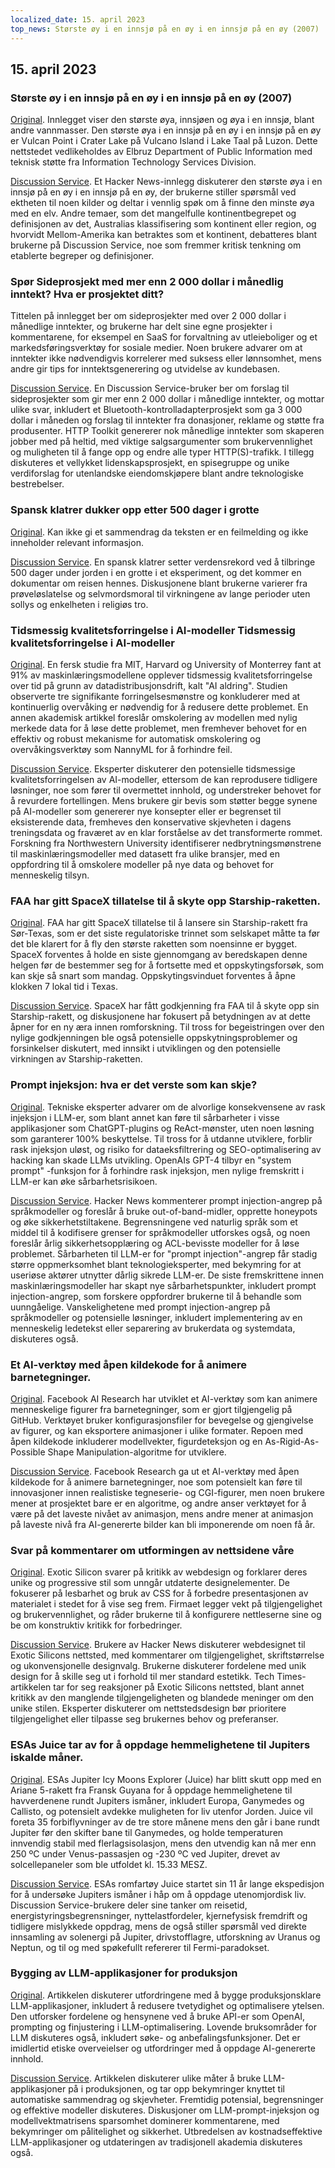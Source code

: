 ```yaml
---
localized_date: 15. april 2023
top_news: Største øy i en innsjø på en øy i en innsjø på en øy (2007)
---
```




<CallToAction />

<Steps>

## 15. april 2023

### Største øy i en innsjø på en øy i en innsjø på en øy (2007)

[Original](https://www.elbruz.org/special-projects/islands-and-lakes/).
Innlegget viser den største øya, innsjøen og øya i en innsjø, blant andre vannmasser. Den største øya i en innsjø på en øy i en innsjø på en øy er Vulcan Point i Crater Lake på Vulcano Island i Lake Taal på Luzon. Dette nettstedet vedlikeholdes av Elbruz Department of Public Information med teknisk støtte fra Information Technology Services Division.

[Discussion Service](http://news.ycombinator.com/item?id=35567026).
Et Hacker News-innlegg diskuterer den største øya i en innsjø på en øy i en innsjø på en øy, der brukerne stiller spørsmål ved ektheten til noen kilder og deltar i vennlig spøk om å finne den minste øya med en elv. Andre temaer, som det mangelfulle kontinentbegrepet og definisjonen av det, Australias klassifisering som kontinent eller region, og hvorvidt Mellom-Amerika kan betraktes som et kontinent, debatteres blant brukerne på Discussion Service, noe som fremmer kritisk tenkning om etablerte begreper og definisjoner.

### Spør Sideprosjekt med mer enn 2 000 dollar i månedlig inntekt? Hva er prosjektet ditt?

Tittelen på innlegget ber om sideprosjekter med over 2 000 dollar i månedlige inntekter, og brukerne har delt sine egne prosjekter i kommentarene, for eksempel en SaaS for forvaltning av utleieboliger og et markedsføringsverktøy for sosiale medier. Noen brukere advarer om at inntekter ikke nødvendigvis korrelerer med suksess eller lønnsomhet, mens andre gir tips for inntektsgenerering og utvidelse av kundebasen.

[Discussion Service](http://news.ycombinator.com/item?id=35567822).
En Discussion Service-bruker ber om forslag til sideprosjekter som gir mer enn 2 000 dollar i månedlige inntekter, og mottar ulike svar, inkludert et Bluetooth-kontrolladapterprosjekt som ga 3 000 dollar i måneden og forslag til inntekter fra donasjoner, reklame og støtte fra produsenter. HTTP Toolkit genererer nok månedlige inntekter som skaperen jobber med på heltid, med viktige salgsargumenter som brukervennlighet og muligheten til å fange opp og endre alle typer HTTP(S)-trafikk. I tillegg diskuteres et vellykket lidenskapsprosjekt, en spisegruppe og unike verdiforslag for utenlandske eiendomskjøpere blant andre teknologiske bestrebelser.

### Spansk klatrer dukker opp etter 500 dager i grotte

[Original](https://www.cbc.ca/news/world/spain-cave-500-days-beatriz-flamini-1.6810428).
Kan ikke gi et sammendrag da teksten er en feilmelding og ikke inneholder relevant informasjon.

[Discussion Service](http://news.ycombinator.com/item?id=35571481).
En spansk klatrer setter verdensrekord ved å tilbringe 500 dager under jorden i en grotte i et eksperiment, og det kommer en dokumentar om reisen hennes. Diskusjonene blant brukerne varierer fra prøveløslatelse og selvmordsmoral til virkningene av lange perioder uten sollys og enkelheten i religiøs tro.

### Tidsmessig kvalitetsforringelse i AI-modeller Tidsmessig kvalitetsforringelse i AI-modeller

[Original](https://www.nannyml.com/blog/91-of-ml-perfomance-degrade-in-time).
En fersk studie fra MIT, Harvard og University of Monterrey fant at 91% av maskinlæringsmodellene opplever tidsmessig kvalitetsforringelse over tid på grunn av datadistribusjonsdrift, kalt "AI aldring". Studien observerte tre signifikante forringelsesmønstre og konkluderer med at kontinuerlig overvåking er nødvendig for å redusere dette problemet. En annen akademisk artikkel foreslår omskolering av modellen med nylig merkede data for å løse dette problemet, men fremhever behovet for en effektiv og robust mekanisme for automatisk omskolering og overvåkingsverktøy som NannyML for å forhindre feil.

[Discussion Service](http://news.ycombinator.com/item?id=35566145).
Eksperter diskuterer den potensielle tidsmessige kvalitetsforringelsen av AI-modeller, ettersom de kan reprodusere tidligere løsninger, noe som fører til overmettet innhold, og understreker behovet for å revurdere fortellingen. Mens brukere gir bevis som støtter begge synene på AI-modeller som genererer nye konsepter eller er begrenset til eksisterende data, fremheves den konservative skjevheten i dagens treningsdata og fraværet av en klar forståelse av det transformerte rommet. Forskning fra Northwestern University identifiserer nedbrytningsmønstrene til maskinlæringsmodeller med datasett fra ulike bransjer, med en oppfordring til å omskolere modeller på nye data og behovet for menneskelig tilsyn.

### FAA har gitt SpaceX tillatelse til å skyte opp Starship-raketten.

[Original](https://arstechnica.com/science/2023/04/green-light-go-spacex-receives-a-launch-license-from-the-faa-for-starship/).
FAA har gitt SpaceX tillatelse til å lansere sin Starship-rakett fra Sør-Texas, som er det siste regulatoriske trinnet som selskapet måtte ta før det ble klarert for å fly den største raketten som noensinne er bygget. SpaceX forventes å holde en siste gjennomgang av beredskapen denne helgen før de bestemmer seg for å fortsette med et oppskytingsforsøk, som kan skje så snart som mandag. Oppskytingsvinduet forventes å åpne klokken 7 lokal tid i Texas.

[Discussion Service](http://news.ycombinator.com/item?id=35575298).
SpaceX har fått godkjenning fra FAA til å skyte opp sin Starship-rakett, og diskusjonene har fokusert på betydningen av at dette åpner for en ny æra innen romforskning. Til tross for begeistringen over den nylige godkjenningen ble også potensielle oppskytningsproblemer og forsinkelser diskutert, med innsikt i utviklingen og den potensielle virkningen av Starship-raketten.

### Prompt injeksjon: hva er det verste som kan skje?

[Original](https://simonwillison.net/2023/Apr/14/worst-that-can-happen/).
Tekniske eksperter advarer om de alvorlige konsekvensene av rask injeksjon i LLM-er, som blant annet kan føre til sårbarheter i visse applikasjoner som ChatGPT-plugins og ReAct-mønster, uten noen løsning som garanterer 100% beskyttelse. Til tross for å utdanne utviklere, forblir rask injeksjon uløst, og risiko for dataeksfiltrering og SEO-optimalisering av hacking kan skade LLMs utvikling. OpenAIs GPT-4 tilbyr en "system prompt" -funksjon for å forhindre rask injeksjon, men nylige fremskritt i LLM-er kan øke sårbarhetsrisikoen.

[Discussion Service](http://news.ycombinator.com/item?id=35572290).
Hacker News kommenterer prompt injection-angrep på språkmodeller og foreslår å bruke out-of-band-midler, opprette honeypots og øke sikkerhetstiltakene. Begrensningene ved naturlig språk som et middel til å kodifisere grenser for språkmodeller utforskes også, og noen foreslår årlig sikkerhetsopplæring og ACL-bevisste modeller for å løse problemet. Sårbarheten til LLM-er for "prompt injection"-angrep får stadig større oppmerksomhet blant teknologieksperter, med bekymring for at useriøse aktører utnytter dårlig sikrede LLM-er. De siste fremskrittene innen maskinlæringsmodeller har skapt nye sårbarhetspunkter, inkludert prompt injection-angrep, som forskere oppfordrer brukerne til å behandle som uunngåelige. Vanskelighetene med prompt injection-angrep på språkmodeller og potensielle løsninger, inkludert implementering av en menneskelig ledetekst eller separering av brukerdata og systemdata, diskuteres også.

### Et AI-verktøy med åpen kildekode for å animere barnetegninger.

[Original](https://github.com/facebookresearch/AnimatedDrawings).
Facebook AI Research har utviklet et AI-verktøy som kan animere menneskelige figurer fra barnetegninger, som er gjort tilgjengelig på GitHub. Verktøyet bruker konfigurasjonsfiler for bevegelse og gjengivelse av figurer, og kan eksportere animasjoner i ulike formater. Repoen med åpen kildekode inkluderer modellvekter, figurdeteksjon og en As-Rigid-As-Possible Shape Manipulation-algoritme for utviklere.

[Discussion Service](http://news.ycombinator.com/item?id=35565681).
Facebook Research ga ut et AI-verktøy med åpen kildekode for å animere barnetegninger, noe som potensielt kan føre til innovasjoner innen realistiske tegneserie- og CGI-figurer, men noen brukere mener at prosjektet bare er en algoritme, og andre anser verktøyet for å være på det laveste nivået av animasjon, mens andre mener at animasjon på laveste nivå fra AI-genererte bilder kan bli imponerende om noen få år.

### Svar på kommentarer om utformingen av nettsidene våre

[Original](https://research.exoticsilicon.com/articles/replying_to_comments).
Exotic Silicon svarer på kritikk av webdesign og forklarer deres unike og progressive stil som unngår utdaterte designelementer. De fokuserer på lesbarhet og bruk av CSS for å forbedre presentasjonen av materialet i stedet for å vise seg frem. Firmaet legger vekt på tilgjengelighet og brukervennlighet, og råder brukerne til å konfigurere nettleserne sine og be om konstruktiv kritikk for forbedringer.

[Discussion Service](http://news.ycombinator.com/item?id=35567285).
Brukere av Hacker News diskuterer webdesignet til Exotic Silicons nettsted, med kommentarer om tilgjengelighet, skriftstørrelse og ukonvensjonelle designvalg. Brukerne diskuterer fordelene med unik design for å skille seg ut i forhold til mer standard estetikk. Tech Times-artikkelen tar for seg reaksjoner på Exotic Silicons nettsted, blant annet kritikk av den manglende tilgjengeligheten og blandede meninger om den unike stilen. Eksperter diskuterer om nettstedsdesign bør prioritere tilgjengelighet eller tilpasse seg brukernes behov og preferanser.

### ESAs Juice tar av for å oppdage hemmelighetene til Jupiters iskalde måner.

[Original](https://www.esa.int/Science_Exploration/Space_Science/Juice/ESA_s_Juice_lifts_off_on_quest_to_discover_secrets_of_Jupiter_s_icy_moons).
ESAs Jupiter Icy Moons Explorer (Juice) har blitt skutt opp med en Ariane 5-rakett fra Fransk Guyana for å oppdage hemmelighetene til havverdenene rundt Jupiters ismåner, inkludert Europa, Ganymedes og Callisto, og potensielt avdekke muligheten for liv utenfor Jorden. Juice vil foreta 35 forbiflyvninger av de tre store månene mens den går i bane rundt Jupiter før den skifter bane til Ganymedes, og holde temperaturen innvendig stabil med flerlagsisolasjon, mens den utvendig kan nå mer enn 250 ºC under Venus-passasjen og -230 ºC ved Jupiter, drevet av solcellepaneler som ble utfoldet kl. 15.33 MESZ.

[Discussion Service](http://news.ycombinator.com/item?id=35574177).
ESAs romfartøy Juice startet sin 11 år lange ekspedisjon for å undersøke Jupiters ismåner i håp om å oppdage utenomjordisk liv. Discussion Service-brukere deler sine tanker om reisetid, energistyringsbegrensninger, nyttelastfordeler, kjernefysisk fremdrift og tidligere mislykkede oppdrag, mens de også stiller spørsmål ved direkte innsamling av solenergi på Jupiter, drivstofflagre, utforskning av Uranus og Neptun, og til og med spøkefullt refererer til Fermi-paradokset.

### Bygging av LLM-applikasjoner for produksjon

[Original](https://huyenchip.com/2023/04/11/llm-engineering.html).
Artikkelen diskuterer utfordringene med å bygge produksjonsklare LLM-applikasjoner, inkludert å redusere tvetydighet og optimalisere ytelsen. Den utforsker fordelene og hensynene ved å bruke API-er som OpenAI, prompting og finjustering i LLM-optimalisering. Lovende bruksområder for LLM diskuteres også, inkludert søke- og anbefalingsfunksjoner. Det er imidlertid etiske overveielser og utfordringer med å oppdage AI-genererte innhold.

[Discussion Service](http://news.ycombinator.com/item?id=35565212).
Artikkelen diskuterer ulike måter å bruke LLM-applikasjoner på i produksjonen, og tar opp bekymringer knyttet til automatiske sammendrag og skjevheter. Fremtidig potensial, begrensninger og effektive modeller diskuteres. Diskusjoner om LLM-prompt-injeksjon og modellvektmatrisens sparsomhet dominerer kommentarene, med bekymringer om pålitelighet og sikkerhet. Utbredelsen av kostnadseffektive LLM-applikasjoner og utdateringen av tradisjonell akademia diskuteres også.

</Steps>
